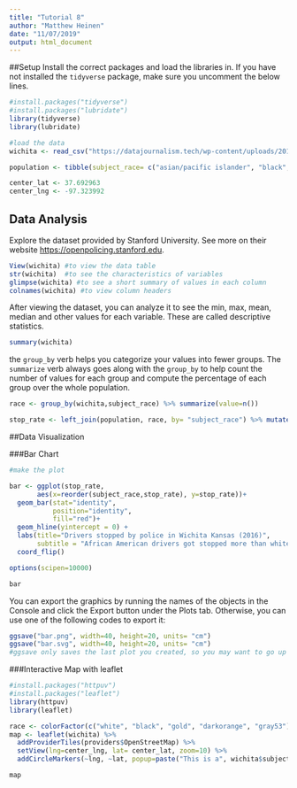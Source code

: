 ---
title: "Tutorial 8"
author: "Matthew Heinen"
date: "11/07/2019"
output: html_document
---
##Setup 
Install the correct packages and load the libraries in.
If you have not installed the `tidyverse` package, make sure you uncomment the below lines.

```{r setup, message=F, warning=F}
#install.packages("tidyverse") 
#install.packages("lubridate")
library(tidyverse)
library(lubridate)

#load the data
wichita <- read_csv("https://datajournalism.tech/wp-content/uploads/2019/10/wichita.csv")

population <- tibble(subject_race= c("asian/pacific islander", "black", "hispanic", "other/unknown", "white"), num_people=c(19272, 42679, 63659, 13351, 246343))

center_lat <- 37.692963
center_lng <- -97.323992
```

## Data Analysis
Explore the dataset provided by Stanford University. See more on their website
 <https://openpolicing.stanford.edu>.
 
```{r discover-the-dataset}
View(wichita) #to view the data table
str(wichita)  #to see the characteristics of variables
glimpse(wichita) #to see a short summary of values in each column
colnames(wichita) #to view column headers

```
After viewing the dataset, you can analyze it to see the min, max, mean, median and other values for each variable. These are called descriptive statistics.

```{r run-basic-descriptive-statistics}
summary(wichita)
```
the `group_by` verb helps you categorize your values into fewer groups. The `summarize` verb always goes along with the `group_by` to help count the number of values for each group and compute the percentage of each group over the whole population.


```{r}

race <- group_by(wichita,subject_race) %>% summarize(value=n())

```

```{r}
stop_rate <- left_join(population, race, by= "subject_race") %>% mutate(stop_rate = value/num_people)
```


##Data Visualization




###Bar Chart
```{r bar-chart}

#make the plot

bar <- ggplot(stop_rate,
       aes(x=reorder(subject_race,stop_rate), y=stop_rate))+
  geom_bar(stat="identity", 
           position="identity", 
           fill="red")+
  geom_hline(yintercept = 0) +
  labs(title="Drivers stopped by police in Wichita Kansas (2016)",
       subtitle = "African American drivers got stopped more than white drivers")+
  coord_flip()

options(scipen=10000)

bar
```


You can export the graphics by running the names of the objects in the Console and click the Export button under the Plots tab. Otherwise, you can use one of the following codes to export it:
```{r export-the-plot}
ggsave("bar.png", width=40, height=20, units= "cm")
ggsave("bar.svg", width=40, height=20, units= "cm") 
#ggsave only saves the last plot you created, so you may want to go up to the line chart and write ggsave("line.png")
```


###Interactive Map with leaflet
```{r}
#install.packages("httpuv")
#install.packages("leaflet")
library(httpuv)
library(leaflet)

```


```{r}
race <- colorFactor(c("white", "black", "gold", "darkorange", "gray53"), domain=c("white", "black", "asian/pacific islander", "hispanic", "other/unknown"), ordered=TRUE)
map <- leaflet(wichita) %>%
  addProviderTiles(providers$OpenStreetMap) %>% 
  setView(lng=center_lng, lat= center_lat, zoom=10) %>% 
  addCircleMarkers(~lng, ~lat, popup=paste("This is a", wichita$subject_race, "and", wichita$subject_sex, "driver."), weight=2, radius=2, color=~race(subject_race), stroke=F, fillOpacity=1)

map
```




